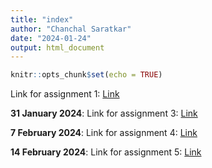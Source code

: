 ```yaml
---
title: "index"
author: "Chanchal Saratkar"
date: "2024-01-24"
output: html_document
---
```


```r
knitr::opts_chunk$set(echo = TRUE)
```

Link for assignment 1: [Link](newpage.html)

**31 January 2024**: Link for assignment 3: [Link](Homework_03.html)

**7 February 2024**: Link for assignment 4: [Link](Homework_04.html)

**14 February 2024**: Link for assignment 5: [Link](Homework_05.html)